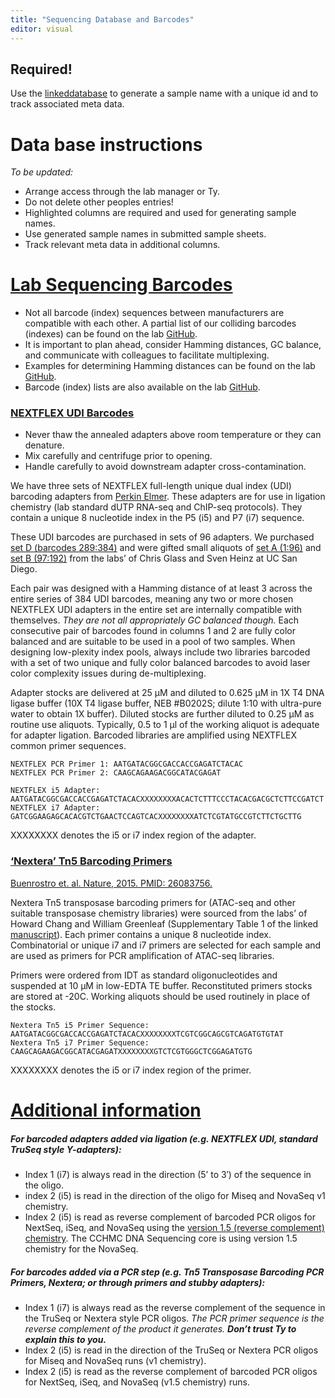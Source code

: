 ```yaml
---
title: "Sequencing Database and Barcodes"
editor: visual
---
```


::: callout-important
# Required!

Use the [linked ](https://docs.google.com/spreadsheets/d/15NMOWsKdL7QIupXOQ3CLYt0YsTYBMaimaXhoMHbe-8w/edit?usp=sharing)[database](https://cchmc-my.sharepoint.com/:x:/r/personal/ty_troutman_cchmc_org/Documents/Troutman-Lab-Share/reagent_logs/sequencing_sample_database.xlsx?d=wda4be1958ae645368dab60d561681100&csf=1&web=1&e=Pbet5v) to generate a sample name with a unique id and to track associated meta data.
:::

# Data base instructions

*To be updated:*

-   Arrange access through the lab manager or Ty.
-   Do not delete other peoples entries!
-   Highlighted columns are required and used for generating sample names.
-   Use generated sample names in submitted sample sheets.
-   Track relevant meta data in additional columns.

# [Lab Sequencing Barcodes](https://docs.google.com/spreadsheets/d/109S5mDFF2S8gghYd7Q-zsrvwM2nfUP9SjjCCN-za5Og/edit?usp=sharing)

::: callout-important
-   Not all barcode (index) sequences between manufacturers are compatible with each other. A partial list of our colliding barcodes (indexes) can be found on the lab [GitHub](https://github.com/ty-troutman/labSequencingBarcodes).
-   It is important to plan ahead, consider Hamming distances, GC balance, and communicate with colleagues to facilitate multiplexing.
-   Examples for determining Hamming distances can be found on the lab [GitHub](https://github.com/ty-troutman/labSequencingBarcodes/blob/main/code/hammingDistanceCalculation.md).
-   Barcode (index) lists are also available on the lab [GitHub](https://github.com/ty-troutman/labSequencingBarcodes/tree/main/barcodes).
:::

### [NEXTFLEX UDI Barcodes](https://github.com/ty-troutman/labSequencingBarcodes/blob/main/data/NEXTflex_UDI_Index_Sequences_v21.06_v1-New.xlsx)

::: callout-important
-   Never thaw the annealed adapters above room temperature or they can denature.
-   Mix carefully and centrifuge prior to opening.
-   Handle carefully to avoid downstream adapter cross-contamination.
:::

We have three sets of NEXTFLEX full-length unique dual index (UDI) barcoding adapters from [Perkin Elmer](https://perkinelmer-appliedgenomics.com/home/products/library-preparation-kits/nextflex-ngs-barcodes/nextflex-unique-dual-index-barcodes/nextflex-udi-adapters/). These adapters are for use in ligation chemistry (lab standard dUTP RNA-seq and ChIP-seq protocols). They contain a unique 8 nucleotide index in the P5 (i5) and P7 (i7) sequence.

These UDI barcodes are purchased in sets of 96 adapters. We purchased [set D (barcodes 289:384)](https://perkinelmer-appliedgenomics.com/wp-content/uploads/2020/12/514153-NEXTflex-Unique-Dual-Index-Barcodes-Set-D_V20-11.pdf) and were gifted small aliquots of [set A (1:96)](https://perkinelmer-appliedgenomics.com/wp-content/uploads/2021/11/514150-NEXTflex-Unique-Dual-Index-Barcodes-21-06-SetA_1121.pdf) and [set B (97:192)](https://perkinelmer-appliedgenomics.com/wp-content/uploads/2020/12/514151-NEXTflex-Unique-Dual-Index-Barcodes-Set-B-V20-11.pdf) from the labs' of Chris Glass and Sven Heinz at UC San Diego.

Each pair was designed with a Hamming distance of at least 3 across the entire series of 384 UDI barcodes, meaning any two or more chosen NEXTFLEX UDI adapters in the entire set are internally compatible with themselves. *They are not all appropriately GC balanced though.* Each consecutive pair of barcodes found in columns 1 and 2 are fully color balanced and are suitable to be used in a pool of two samples. When designing low-plexity index pools, always include two libraries barcoded with a set of two unique and fully color balanced barcodes to avoid laser color complexity issues during de-multiplexing.

Adapter stocks are delivered at 25 µM and diluted to 0.625 µM in 1X T4 DNA ligase buffer (10X T4 ligase buffer, NEB #B0202S; dilute 1:10 with ultra-pure water to obtain 1X buffer). Diluted stocks are further diluted to 0.25 µM as routine use aliquots. Typically, 0.5 to 1 µl of the working aliquot is adequate for adapter ligation. Barcoded libraries are amplified using NEXTFLEX common primer sequences.

```         
NEXTFLEX PCR Primer 1: AATGATACGGCGACCACCGAGATCTACAC 
NEXTFLEX PCR Primer 2: CAAGCAGAAGACGGCATACGAGAT

NEXTFLEX i5 Adapter: AATGATACGGCGACCACCGAGATCTACACXXXXXXXXACACTCTTTCCCTACACGACGCTCTTCCGATCT
NEXTFLEX i7 Adapter: GATCGGAAGAGCACACGTCTGAACTCCAGTCACXXXXXXXXATCTCGTATGCCGTCTTCTGCTTG
```

::: callout-note
XXXXXXXX denotes the i5 or i7 index region of the adapter.
:::

### ['Nextera' Tn5 Barcoding Primers](https://github.com/ty-troutman/labSequencingBarcodes/blob/main/data/41586_2015_BFnature14590_MOESM36_ESM.xlsx)

[Buenrostro et. al. Nature, 2015. PMID: 26083756.](https://pubmed.ncbi.nlm.nih.gov/26083756/)

Nextera Tn5 transposase barcoding primers for (ATAC-seq and other suitable transposase chemistry libraries) were sourced from the labs' of Howard Chang and William Greenleaf (Supplementary Table 1 of the linked [manuscript](https://pubmed.ncbi.nlm.nih.gov/26083756/)). Each primer contains a unique 8 nucleotide index. Combinatorial or unique i7 and i7 primers are selected for each sample and are used as primers for PCR amplification of ATAC-seq libraries.

Primers were ordered from IDT as standard oligonucleotides and suspended at 10 µM in low-EDTA TE buffer. Reconstituted primers stocks are stored at -20C. Working aliquots should be used routinely in place of the stocks.

```         
Nextera Tn5 i5 Primer Sequence: AATGATACGGCGACCACCGAGATCTACACXXXXXXXXTCGTCGGCAGCGTCAGATGTGTAT
Nextera Tn5 i7 Primer Sequence: CAAGCAGAAGACGGCATACGAGATXXXXXXXXGTCTCGTGGGCTCGGAGATGTG
```

::: callout-note
XXXXXXXX denotes the i5 or i7 index region of the primer.
:::

# [Additional information](https://dnatech.genomecenter.ucdavis.edu/faqs/how-should-i-submit-the-barcode-sequence-information-in-which-direction-will-they-be-sequenced/)

##### For barcoded adapters added via ligation (e.g. NEXTFLEX UDI, standard TruSeq style Y-adapters):

-   Index 1 (i7) is always read in the direction (5' to 3′) of the sequence in the oligo.
-   index 2 (i5) is read in the direction of the oligo for Miseq and NovaSeq v1 chemistry.
-   Index 2 (i5) is read as reverse complement of barcoded PCR oligos for NextSeq, iSeq, and NovaSeq using the [version 1.5 (reverse complement) chemistry](https://sapac.support.illumina.com/bulletins/2020/11/introducing-the-novaseq--6000-v1-5-reagents.html). The CCHMC DNA Sequencing core is using version 1.5 chemistry for the NovaSeq.

##### For barcodes added via a PCR step (e.g. Tn5 Transposase Barcoding PCR Primers, Nextera; or through primers and stubby adapters):

-   Index 1 (i7) is always read as the reverse complement of the sequence in the TruSeq or Nextera style PCR oligos. *The PCR primer sequence is the reverse complement of the product it generates. **Don't trust Ty to explain this to you.***
-   Index 2 (i5) is read in the direction of the TruSeq or Nextera PCR oligos for Miseq and NovaSeq runs (v1 chemistry).
-   Index 2 (i5) is read as the reverse complement of barcoded PCR oligos for NextSeq, iSeq, and NovaSeq (v1.5 chemistry) runs.
